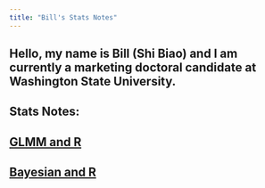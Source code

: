 ```yaml
---
title: "Bill's Stats Notes"
---
```


## Hello, my name is Bill (Shi Biao) and I am currently a marketing doctoral candidate at Washington State University. 


## Stats Notes:

## [GLMM and R](https://williamdingpullman.github.io/myproject/)

## [Bayesian and R](https://williamdingpullman.github.io/baye/)